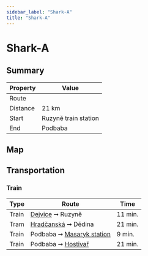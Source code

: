 ```yaml
---
sidebar_label: "Shark-A"
title: "Shark-A"
---
```


# Shark-A

## Summary

| Property | Value |
| --- | --- |
| Route | <TrailRouteLink id="shark-a"></TrailRouteLink> |
| Distance | 21 km |
| Start | Ruzyně train station |
| End | Podbaba |

## Map

<GarminEmbeddedCourse id="211895409"></GarminEmbeddedCourse>

## Transportation

### Train

| Type | Route | Time |
| --- | --- | --- |
| Train | [Dejvice](https://www.seznam.cz/jizdnirady/pubt%3A15212556%3A9gyTwxX.mu-%3Epubt%3A15212575%3A9gkHyxXw0p?o=528&t=0 "See timetable" ) ➞ Ruzyně | 11 min. |
| Tram | [Hradčanská](https://www.seznam.cz/jizdnirady/pubt%3A15693725%3A9gzNPxX.uo-%3Epubt%3A25793830%3A9gi1BxXyGT?o=544&t=0 "See timetable" ) ➞ Dědina | 21 min. |
| Train | Podbaba ➞ [Masaryk station](https://www.seznam.cz/jizdnirady/pubt%3A15697242%3A9gx3LxY2VH-%3Epubt%3A15212549%3A9hC5MxXxXb?o=528&t=0 "See timetable") | 9 min. |
| Train | Podbaba ➞ [Hostivař](https://www.seznam.cz/jizdnirady/pubt%3A15697242%3A9gx3LxY2VH-%3Epubt%3A15212564%3A9hSeoxXnZd?o=528&t=0 "See timetable")  | 21 min. |
